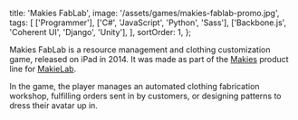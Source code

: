 
  title: 'Makies FabLab',
  image: '/assets/games/makies-fablab-promo.jpg',
  tags: [
    ['Programmer'],
    ['C#', 'JavaScript', 'Python', 'Sass'],
    ['Backbone.js', 'Coherent UI', 'Django', 'Unity'],
  ],
  sortOrder: 1,
};

Makies FabLab is a resource management and clothing customization game, released
on iPad in 2014. It was made as part of the [Makies](https://mymakie.com/)
product line for [MakieLab](https://mymakie.com/).

In the game, the player manages an automated clothing fabrication workshop,
fulfilling orders sent in by customers, or designing patterns to dress their
avatar up in.

<MarkdownYouTube title="Makies FabLab Trailer" videoId="-w61oqAx4gI" />
